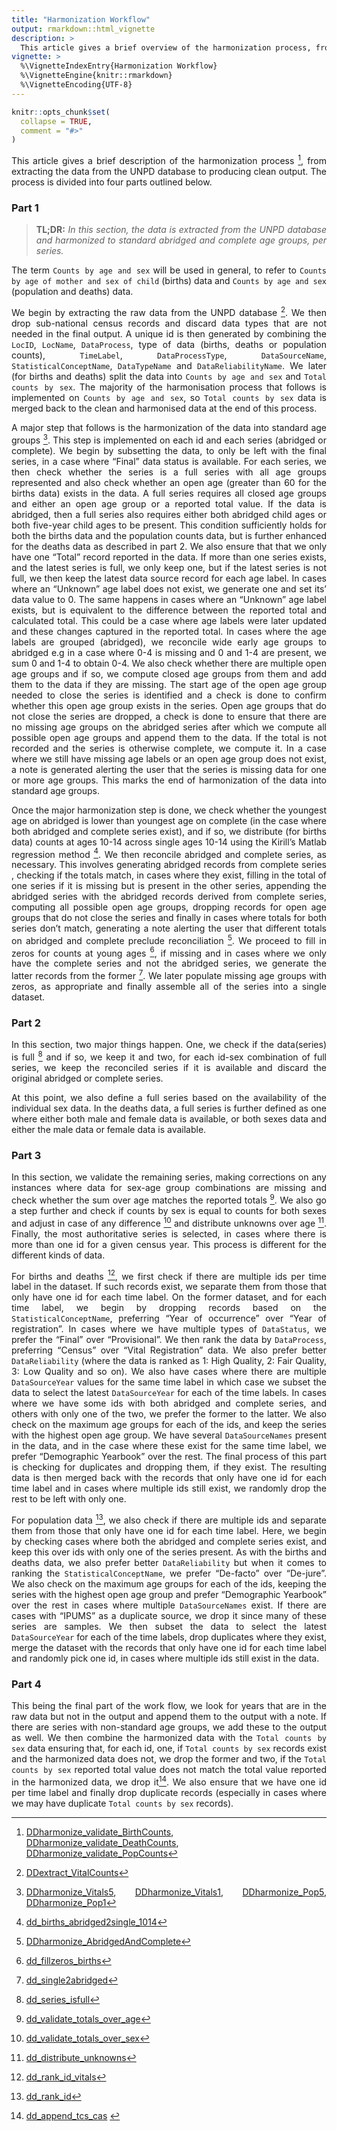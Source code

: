```yaml
---
title: "Harmonization Workflow"
output: rmarkdown::html_vignette
description: >
  This article gives a brief overview of the harmonization process, from extracting the data from the UNPD database to producing clean output. 
vignette: >
  %\VignetteIndexEntry{Harmonization Workflow}
  %\VignetteEngine{knitr::rmarkdown}
  %\VignetteEncoding{UTF-8}
---
```


```r
knitr::opts_chunk$set(
  collapse = TRUE,
  comment = "#>"
)
```

This article gives a brief description of the harmonization process  [^1], from extracting the data from the UNPD database to producing clean output. The process is divided into four parts outlined below.

### Part 1

> **TL;DR:** _In this section, the data is extracted from the UNPD database and harmonized to standard abridged and complete age groups, per series._ 


The term `Counts by age and sex` will be used in general, to refer to `Counts by age of mother and sex of child` (births) data and `Counts by age and sex` (population and deaths) data.

We begin by extracting the raw data from the UNPD database [^2]. We then drop sub-national census records and discard data types that are not needed in the final output. A unique id is then generated by combining the `LocID`, `LocName`, `DataProcess`, type of data (births, deaths or population counts), `TimeLabel`, `DataProcessType`, `DataSourceName`, `StatisticalConceptName`, `DataTypeName` and `DataReliabilityName`. We later (for births and deaths) split the data into `Counts by age and sex` and `Total counts by sex`. The majority of the harmonisation process that follows is implemented on `Counts by age and sex`, so `Total counts by sex` data is merged back to the clean and harmonised data at the end of this process.

A major step that follows is the harmonization of the data into standard age groups [^3]. This step is implemented on each id and each series (abridged or complete). We begin by subsetting the data, to only be left with the final series, in a case where "Final" data status is available. For each series, we then check whether the series is a full series with all age groups represented and also check whether an open age (greater than 60 for the births data) exists in the data. A full series requires all closed age groups and either an open age group or a reported total value. If the data is abridged, then a full series also requires either both abridged child ages or both five-year child ages to be present. This condition sufficiently holds for both the births data and the population counts data, but is further enhanced for the deaths data as described in part 2. We also ensure that that we only have one "Total" record reported in the data. If more than one series exists, and the latest series is full, we only keep one, but if the latest series is not full, we then keep the latest data source record for each age label. In cases where an "Unknown" age label does not exist, we generate one and set its' data value to 0. The same happens in cases where an "Unknown" age label exists, but is equivalent to the difference between the reported total and calculated total. This could be a case where age labels were later updated and these changes captured in the reported total. In cases where the age labels are grouped (abridged), we reconcile wide early age groups to abridged e.g in a case where  0-4 is missing and 0 and 1-4 are present, we sum 0 and 1-4 to obtain 0-4. We also check whether there are multiple open age groups and if so, we compute closed age groups from them and add them to the data if they are missing. The start age of the open age group needed to close the series is identified and a check is done to confirm whether this open age group exists in the series. Open age groups that do not close the series are dropped, a check is done to ensure that there are no missing age groups on the abridged series after which we compute all possible open age groups and append them to the data. If the total is not recorded and the series is otherwise complete, we compute it. In a case where we still have missing age labels or an open age group does not exist, a note is generated alerting the user that the series is missing data for one or more age groups. This marks the end of harmonization of the data into standard age groups.

Once the major harmonization step is done, we check whether the youngest age on abridged is lower than youngest age on complete (in the case where both abridged and complete series exist), and if so, we distribute (for births data) counts at ages 10-14 across single ages 10-14 using the Kirill's Matlab regression method [^4].
We then reconcile abridged and complete series, as necessary. This involves generating abridged records from complete series , checking if the totals match, in cases where they exist, filling in the total of one series if it is missing but is present in the other series, appending the abridged series with the abridged records derived from complete series, computing all possible open age groups, dropping records for open age groups that do not close the series and finally in cases where totals for both series don't match, generating a note alerting the user that different totals on abridged and complete preclude reconciliation [^5]. We proceed to fill in zeros for counts at young ages [^6], if missing and in cases where we only have the complete series and not the abridged series, we generate the latter records from the former [^7]. We later populate missing age groups with zeros, as appropriate and finally assemble all of the series into a single dataset. 


### Part 2

In this section, two major things happen. One, we check if the data(series) is full [^8] and if so, we keep it and two, for each id-sex combination of full series, we keep the reconciled series if it is available and discard the original abridged or complete series.

At this point, we also define a full series based on the availability of the individual sex data. In the deaths data, a full series is further defined as one where either both male and female data is available, or both sexes data and either the male data or female data is available.  

### Part 3

In this section, we validate the remaining series, making corrections on any instances where data for sex-age group combinations are missing and check whether the sum over age matches the reported totals [^9]. We also go a step further and check if counts by sex is equal to counts for both sexes and adjust in case of any difference [^10] and distribute unknowns over age [^11]. Finally, the most authoritative series is selected, in cases where there is more than one id for a given census year. This process is different for the different kinds of data.

For births and deaths [^12], we first check if there are multiple ids per time label in the dataset. If such records exist, we separate them from those that only have one id for each time label. On the former dataset, and for each time label, we begin by dropping records based on the `StatisticalConceptName`, preferring "Year of occurrence" over "Year of registration". In cases where we have multiple types of `DataStatus`, we prefer the "Final" over "Provisional". We then rank the data by `DataProcess`, preferring "Census" over "Vital Registration" data. We also prefer better `DataReliability` (where the data is ranked as 1: High Quality, 2: Fair Quality, 3: Low Quality and so on). We also have cases where there are multiple `DataSourceYear` values for the same time label in which case we subset the data to select the latest `DataSourceYear` for each of the time labels. In cases where we have some ids with both abridged and complete series, and others with only one of the two, we prefer the former to the latter. We also check on the maximum age groups for each of the ids, and keep the series with the highest open age group. We have several `DataSourceNames` present in the data, and in the case where these exist for the same time label, we prefer "Demographic Yearbook" over the rest. The final process of this part is checking for duplicates and dropping them, if they exist. The resulting data is then merged back with the records that only have one id for each time label and in cases where multiple ids still exist, we randomly drop the rest to be left with only one. 

For population data [^13], we also check if there are multiple ids and separate them from those that only have one id for each time label. Here, we begin by checking cases where both the abridged and complete series exist, and keep this over ids with only one of the series present. As with the births and deaths data, we also prefer better `DataReliability` but when it comes to ranking the `StatisticalConceptName`, we prefer "De-facto" over "De-jure". We also check on the maximum age groups for each of the ids, keeping the series with the highest open age group and prefer "Demographic Yearbook" over the rest in cases where multiple `DataSourceNames` exist. If there are cases with "IPUMS" as a duplicate source, we drop it since many of these series are samples. We then subset the data to select the latest `DataSourceYear` for each of the time labels, drop duplicates where they exist, merge the dataset with the records that only have one id for each time label and randomly pick one id, in cases where multiple ids still exist in the data.

### Part 4 

This being the final part of the work flow, we look for years that are in the raw data but not in the output and append them to the output with a note. If there are series with non-standard age groups, we add these to the output as well. We then combine the harmonized data with the `Total counts by sex` data ensuring that, for each id, one, if `Total counts by sex` records exist and the harmonized data does not, we drop the former and two, if the `Total counts by sex` reported total value does not match the total value reported in the harmonized data, we drop it[^14]. We also ensure that we have one id per time label and finally drop duplicate records (especially in cases where we may have duplicate `Total counts by sex` records). 

[^1]:
[DDharmonize_validate_BirthCounts](https://shelmith-kariuki.github.io/rddharmony/reference/DDharmonize_validate_BirthCounts.html),
[DDharmonize_validate_DeathCounts](https://shelmith-kariuki.github.io/rddharmony/reference/DDharmonize_validate_DeathCounts.html),
[DDharmonize_validate_PopCounts](https://shelmith-kariuki.github.io/rddharmony/reference/DDharmonize_validate_PopCounts.html)

[^2]: [DDextract_VitalCounts](https://shelmith-kariuki.github.io/rddharmony/reference/DDextract_VitalCounts.html)

[^3]: [DDharmonize_Vitals5](https://shelmith-kariuki.github.io/rddharmony/reference/DDharmonize_Vitals5.html), [DDharmonize_Vitals1](https://shelmith-kariuki.github.io/rddharmony/reference/DDharmonize_Vitals1.html), [DDharmonize_Pop5](https://shelmith-kariuki.github.io/rddharmony/reference/DDharmonize_Pop5.html), [DDharmonize_Pop1](https://shelmith-kariuki.github.io/rddharmony/reference/DDharmonize_Pop1.html)

[^4]: [dd_births_abridged2single_1014](https://shelmith-kariuki.github.io/rddharmony/reference/dd_births_abridged2single_1014.html)

[^5]: [DDharmonize_AbridgedAndComplete](https://shelmith-kariuki.github.io/rddharmony/reference/DDharmonize_AbridgedAndComplete.html)

[^6]: [dd_fillzeros_births](https://shelmith-kariuki.github.io/rddharmony/reference/dd_fillzeros_births.html)

[^7]: [dd_single2abridged](https://shelmith-kariuki.github.io/rddharmony/reference/dd_single2abridged.html)

[^8]: [dd_series_isfull](https://shelmith-kariuki.github.io/rddharmony/reference/dd_series_isfull.html)

[^9]: [dd_validate_totals_over_age](https://shelmith-kariuki.github.io/rddharmony/reference/dd_validate_totals_over_age.html)

[^10]: [dd_validate_totals_over_sex](https://shelmith-kariuki.github.io/rddharmony/reference/dd_validate_totals_over_sex.html)

[^11]: [dd_distribute_unknowns](https://shelmith-kariuki.github.io/rddharmony/reference/dd_distribute_unknowns.html)

[^12]: [dd_rank_id_vitals](https://shelmith-kariuki.github.io/rddharmony/reference/dd_rank_id_vitals.html)

[^13]: [dd_rank_id](https://shelmith-kariuki.github.io/rddharmony/reference/dd_rank_id.html)

[^14]: [dd_append_tcs_cas](https://shelmith-kariuki.github.io/rddharmony/reference/dd_append_tcs_cas.html)
<style>
body {text-align: justify}
</style>
